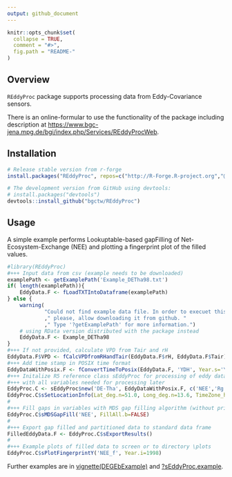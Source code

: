 ```yaml
---
output: github_document
---
```


<!-- 
README.md is generated from README.Rmd. Please edit that file
knitr::knit("README.Rmd") 
maybe clear cache before
-->


```r
knitr::opts_chunk$set(
  collapse = TRUE,
  comment = "#>",
  fig.path = "README-"
)
```

<!-- 
[![CRAN_Status_Badge](http://www.r-pkg.org/badges/version/logitnorm)](http://cran.r-project.org/package=logitnorm)
-->



## Overview

`REddyProc` package supports processing data from Eddy-Covariance sensors.

There is an online-formular to use the functionality of the package including
description at
<https://www.bgc-jena.mpg.de/bgi/index.php/Services/REddyProcWeb>.

## Installation
```r
# Release stable version from r-forge
install.packages("REddyProc", repos=c("http://R-Forge.R-project.org","@CRAN@"), type="source")

# The development version from GitHub using devtools:
# install.packages("devtools")
devtools::install_github("bgctw/REddyProc")
```

## Usage

A simple example performs Lookuptable-based gapFilling of
Net-Ecosystem-Exchange (NEE) and plotting a fingerprint plot of the filled
values.

```r
#library(REddyProc)
#+++ Input data from csv (example needs to be downloaded)
examplePath <- getExamplePath('Example_DETha98.txt')
if( length(examplePath)){
	EddyData.F <- fLoadTXTIntoDataframe(examplePath)
} else {
	warning(
			"Could not find example data file. In order to execuet this example code,"
			," please, allow downloading it from github. " 
			," Type '?getExamplePath' for more information.")
	# using RData version distributed with the package instead
	EddyData.F <- Example_DETha98
}
#+++ If not provided, calculate VPD from Tair and rH
EddyData.F$VPD <- fCalcVPDfromRHandTair(EddyData.F$rH, EddyData.F$Tair)
#+++ Add time stamp in POSIX time format
EddyDataWithPosix.F <- fConvertTimeToPosix(EddyData.F, 'YDH', Year.s='Year', Day.s='DoY', Hour.s='Hour')
#+++ Initalize R5 reference class sEddyProc for processing of eddy data
#+++ with all variables needed for processing later
EddyProc.C <- sEddyProc$new('DE-Tha', EddyDataWithPosix.F, c('NEE','Rg','Tair','VPD', 'Ustar'))
EddyProc.C$sSetLocationInfo(Lat_deg.n=51.0, Long_deg.n=13.6, TimeZone_h.n=1)  #Location of DE-Tharandt
#
#+++ Fill gaps in variables with MDS gap filling algorithm (without prior ustar filtering)
EddyProc.C$sMDSGapFill('NEE', FillAll.b=FALSE)
#
#+++ Export gap filled and partitioned data to standard data frame
FilledEddyData.F <- EddyProc.C$sExportResults()
#
#+++ Example plots of filled data to screen or to directory \plots
EddyProc.C$sPlotFingerprintY('NEE_f', Year.i=1998)
```



Further examples are in
[vignette(DEGEbExample)](https://github.com/bgctw/REddyProc/blob/master/vignettes/DEGebExample.md)
and
[?sEddyProc.example](https://github.com/bgctw/REddyProc/blob/master/R/Example.R).
